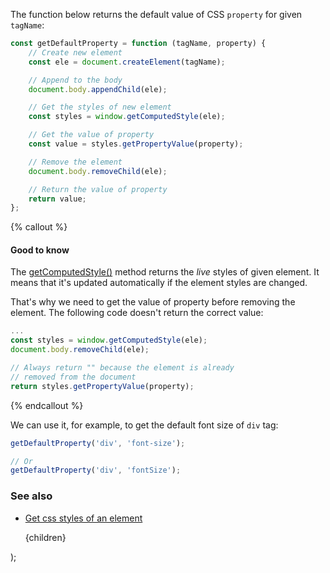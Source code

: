 
The function below returns the default value of CSS `property` for given `tagName`:

```js
const getDefaultProperty = function (tagName, property) {
    // Create new element
    const ele = document.createElement(tagName);

    // Append to the body
    document.body.appendChild(ele);

    // Get the styles of new element
    const styles = window.getComputedStyle(ele);

    // Get the value of property
    const value = styles.getPropertyValue(property);

    // Remove the element
    document.body.removeChild(ele);

    // Return the value of property
    return value;
};
```

{% callout %}

#### Good to know

The [getComputedStyle()](https://developer.mozilla.org/en-US/docs/Web/API/Window/getComputedStyle) method returns the _live_ styles of given element. It means that it's updated automatically if the element styles are changed.

That's why we need to get the value of property before removing the element. The following code doesn't return the correct value:

```js
...
const styles = window.getComputedStyle(ele);
document.body.removeChild(ele);

// Always return "" because the element is already
// removed from the document
return styles.getPropertyValue(property);
```

{% endcallout %}

We can use it, for example, to get the default font size of `div` tag:

```js
getDefaultProperty('div', 'font-size');

// Or
getDefaultProperty('div', 'fontSize');
```

### See also

-   [Get css styles of an element](/get-css-styles-of-an-element)

    <PostLayout keywords="" title="Get the default value of a css property">
        {children}
    </PostLayout>
);